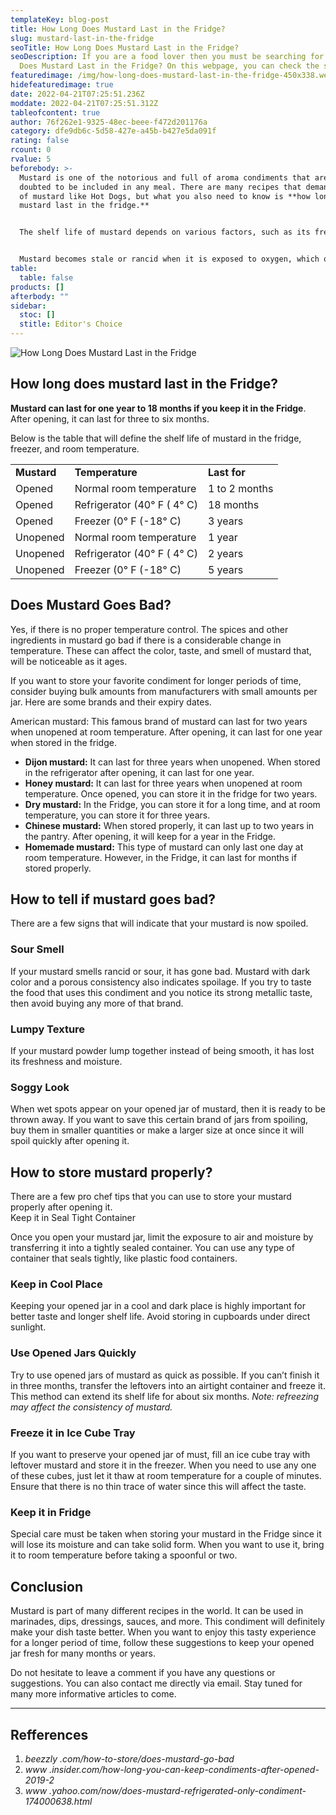 ```yaml
---
templateKey: blog-post
title: How Long Does Mustard Last in the Fridge?
slug: mustard-last-in-the-fridge
seoTitle: How Long Does Mustard Last in the Fridge?
seoDescription: If you are a food lover then you must be searching for How Long
  Does Mustard Last in the Fridge? On this webpage, you can check the shelf life
featuredimage: /img/how-long-does-mustard-last-in-the-fridge-450x338.webp
hidefeaturedimage: true
date: 2022-04-21T07:25:51.236Z
moddate: 2022-04-21T07:25:51.312Z
tableofcontent: true
author: 76f262e1-9325-48ec-beee-f472d201176a
category: dfe9db6c-5d58-427e-a45b-b427e5da091f
rating: false
rcount: 0
rvalue: 5
beforebody: >-
  Mustard is one of the notorious and full of aroma condiments that are not
  doubted to be included in any meal. There are many recipes that demand the use
  of mustard like Hot Dogs, but what you also need to know is **how long does
  mustard last in the fridge.**


  The shelf life of mustard depends on various factors, such as its freshness and ingredients. We will discuss the shelf life of mustard after opening and if left unopened.


  Mustard becomes stale or rancid when it is exposed to oxygen, which occurs after the jar is opened. Storing in the Fridge slows this process down but not completely. The acidity of mustard prevents it from becoming contaminated with bacteria that cause food spoilage. This counts as a factor in the long-term storage of mustard.
table:
  table: false
products: []
afterbody: ""
sidebar:
  stoc: []
  stitle: Editor's Choice
---
```

![How Long Does Mustard Last in the Fridge](/img/how-long-does-mustard-last-in-the-fridge-450x338.webp "How Long Does Mustard Last in the Fridge")

## How long does mustard last in the Fridge?

**Mustard can last for one year to 18 months if you keep it in the Fridge**. After opening, it can last for three to six months.

Below is the table that will define the shelf life of mustard in the fridge, freezer, and room temperature.

|             |                             |               |
| ----------- | --------------------------- | ------------- |
| **Mustard** | **Temperature**             | **Last for**  |
| Opened      | Normal room temperature     | 1 to 2 months |
| Opened      | Refrigerator (40° F ( 4° C) | 18 months     |
| Opened      | Freezer (0° F (-18° C)      | 3 years       |
| Unopened    | Normal room temperature     | 1 year        |
| Unopened    | Refrigerator (40° F ( 4° C) | 2 years       |
| Unopened    | Freezer (0° F (-18° C)      | 5 years       |

## Does Mustard Goes Bad?

Yes, if there is no proper temperature control. The spices and other ingredients in mustard go bad if there is a considerable change in temperature. These can affect the color, taste, and smell of mustard that, will be noticeable as it ages.

If you want to store your favorite condiment for longer periods of time, consider buying bulk amounts from manufacturers with small amounts per jar. Here are some brands and their expiry dates.

American mustard: This famous brand of mustard can last for two years when unopened at room temperature. After opening, it can last for one year when stored in the fridge.

* **Dijon mustard:** It can last for three years when unopened. When stored in the refrigerator after opening, it can last for one year.
* **Honey mustard:** It can last for three years when unopened at room temperature. Once opened, you can store it in the fridge for two years.
* **Dry mustard:** In the Fridge, you can store it for a long time, and at room temperature, you can store it for three years.
* **Chinese mustard:** When stored properly, it can last up to two years in the pantry. After opening, it will keep for a year in the Fridge.
* **Homemade mustard:** This type of mustard can only last one day at room temperature. However, in the Fridge, it can last for months if stored properly.

## How to tell if mustard goes bad?

There are a few signs that will indicate that your mustard is now spoiled.

### Sour Smell

If your mustard smells rancid or sour, it has gone bad. Mustard with dark color and a porous consistency also indicates spoilage. If you try to taste the food that uses this condiment and you notice its strong metallic taste, then avoid buying any more of that brand.

### Lumpy Texture

If your mustard powder lump together instead of being smooth, it has lost its freshness and moisture.

### Soggy Look

When wet spots appear on your opened jar of mustard, then it is ready to be thrown away. If you want to save this certain brand of jars from spoiling, buy them in smaller quantities or make a larger size at once since it will spoil quickly after opening it.

## How to store mustard properly?

There are a few pro chef tips that you can use to store your mustard properly after opening it.\
Keep it in Seal Tight Container

Once you open your mustard jar, limit the exposure to air and moisture by transferring it into a tightly sealed container. You can use any type of container that seals tightly, like plastic food containers.

### Keep in Cool Place

Keeping your opened jar in a cool and dark place is highly important for better taste and longer shelf life. Avoid storing in cupboards under direct sunlight.

### Use Opened Jars Quickly

Try to use opened jars of mustard as quick as possible. If you can’t finish it in three months, transfer the leftovers into an airtight container and freeze it. This method can extend its shelf life for about six months. *Note: refreezing may affect the consistency of mustard.*

### Freeze it in Ice Cube Tray

If you want to preserve your opened jar of must, fill an ice cube tray with leftover mustard and store it in the freezer. When you need to use any one of these cubes, just let it thaw at room temperature for a couple of minutes. Ensure that there is no thin trace of water since this will affect the taste.

### Keep it in Fridge

Special care must be taken when storing your mustard in the Fridge since it will lose its moisture and can take solid form. When you want to use it, bring it to room temperature before taking a spoonful or two.

## Conclusion

Mustard is part of many different recipes in the world. It can be used in marinades, dips, dressings, sauces, and more. This condiment will definitely make your dish taste better. When you want to enjoy this tasty experience for a longer period of time, follow these suggestions to keep your opened jar fresh for many months or years.

Do not hesitate to leave a comment if you have any questions or suggestions. You can also contact me directly via email. Stay tuned for many more informative articles to come.

- - -

## Refferences

1. *beezzly .com/how-to-store/does-mustard-go-bad*
2. *www .insider.com/how-long-you-can-keep-condiments-after-opened-2019-2*
3. *www .yahoo.com/now/does-mustard-refrigerated-only-condiment-174000638.html*